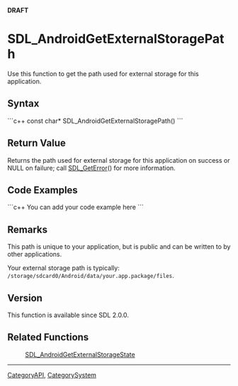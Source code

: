 <!-- pragma section-numbers off -->
<!-- pragma camelcase off -->
'''DRAFT'''

<!-- #*^*^*^*^*See http://wiki.libsdl.org/moin.cgi/SGFunctions for details on editing this page*^*^*^*^* -->


= SDL_AndroidGetExternalStoragePath =
Use this function to get the path used for external storage for this application.




== Syntax ==
```c++
const char* SDL_AndroidGetExternalStoragePath()
```


== Return Value ==
Returns the path used for external storage for this application on success or NULL on failure; call [[SDL_GetError]]() for more information.


== Code Examples ==
```c++
You can add your code example here
```

<!-- #Leave this section as-is unless you have a code example to put in.  In that case, replace You can add your code example here with your code example following the Style Guide instructions.  Leave the rest of the markup alone and delete this comment. -->


== Remarks ==
This path is unique to your application, but is public and can be written to by other applications.

Your external storage path is typically: <code>/storage/sdcard0/Android/data/your.app.package/files</code>.

== Version ==
This function is available since SDL 2.0.0.

== Related Functions ==
:[[SDL_AndroidGetExternalStorageState]]

----
[[CategoryAPI]], [[CategorySystem]]
<!-- #See the Style Guide for instructions on editing the footer. -->
